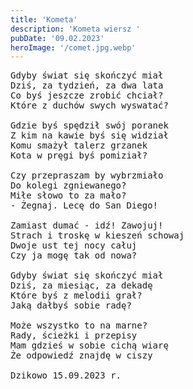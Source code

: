 ```yaml
---
title: 'Kometa'
description: 'Kometa wiersz '
pubDate: '09.02.2023'
heroImage: '/comet.jpg.webp'
---
```

<pre>
Gdyby świat się skończyć miał
Dziś, za tydzień, za dwa lata
Co byś jeszcze zrobić chciał?
Które z duchów swych wyswatać?

Gdzie byś spędził swój poranek
Z kim na kawie byś się widział 
Komu smażył talerz grzanek
Kota w pręgi byś pomiział?

Czy przepraszam by wybrzmiało
Do kolegi zgniewanego?
Miłe słowo to za mało? 
- Żegnaj. Lecę do San Diego! 

Zamiast dumać - idź! Zawojuj!
Strach i troskę w kieszeń schowaj
Dwoje ust tej nocy całuj
Czy ja mogę tak od nowa?

Gdyby świat się skończyć miał
Dziś, za miesiąc, za dekadę 
Które byś z melodii grał?
Jaką dałbyś sobie radę?

Może wszystko to na marne? 
Rady, ścieżki i przepisy
Mam gdzieś w sobie cichą wiarę
Że odpowiedź znajdę w ciszy

Dzikowo 15.09.2023 r.

</pre>
